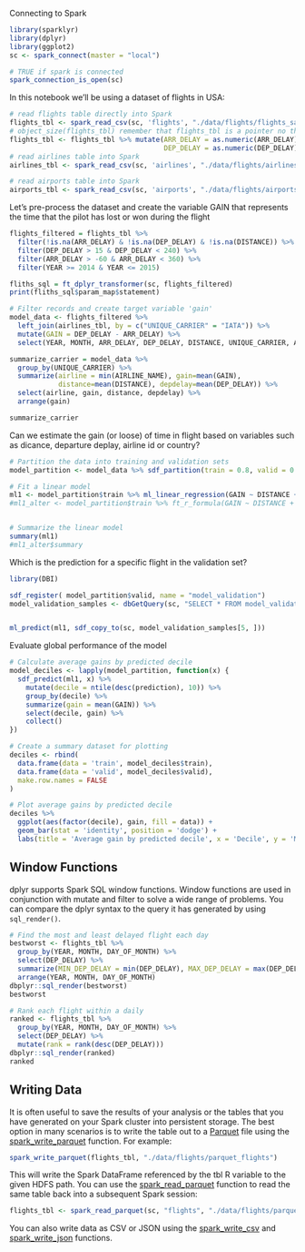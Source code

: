 Connecting to Spark

```r
library(sparklyr)
library(dplyr)
library(ggplot2)
sc <- spark_connect(master = "local")

# TRUE if spark is connected 
spark_connection_is_open(sc)
```

In this notebook we'll be using a dataset of flights in USA:

```r
# read flights table directly into Spark
flights_tbl <- spark_read_csv(sc, 'flights', "./data/flights/flights_sample.csv")
# object_size(flights_tbl) remember that flights_tbl is a pointer no the full table (that is in Spark)
flights_tbl <- flights_tbl %>% mutate(ARR_DELAY = as.numeric(ARR_DELAY), ARR_TIME = as.numeric(ARR_TIME), 
                                      DEP_DELAY = as.numeric(DEP_DELAY), DEP_TIME = as.numeric(DEP_TIME) )
# read airlines table into Spark
airlines_tbl <- spark_read_csv(sc, 'airlines', "./data/flights/airlines.csv",header = FALSE, columns = c("AIRLINE_ID", "AIRLINE_NAME", "AIRLINE_ALIAS", "IATA", "ICAO", "CALLSIGN", "COUNTRY", "ACTIVE"))

# read airports table into Spark
airports_tbl <- spark_read_csv(sc, 'airports', "./data/flights/airports.csv")
``` 

Let's pre-process the dataset and create the variable GAIN that represents the time that the pilot has lost or won during the flight

```r
flights_filtered = flights_tbl %>%
  filter(!is.na(ARR_DELAY) & !is.na(DEP_DELAY) & !is.na(DISTANCE)) %>%
  filter(DEP_DELAY > 15 & DEP_DELAY < 240) %>%
  filter(ARR_DELAY > -60 & ARR_DELAY < 360) %>%
  filter(YEAR >= 2014 & YEAR <= 2015)

fliths_sql = ft_dplyr_transformer(sc, flights_filtered) 
print(fliths_sql$param_map$statement)

# Filter records and create target variable 'gain'
model_data <- flights_filtered %>%
  left_join(airlines_tbl, by = c("UNIQUE_CARRIER" = "IATA")) %>%
  mutate(GAIN = DEP_DELAY - ARR_DELAY) %>%
  select(YEAR, MONTH, ARR_DELAY, DEP_DELAY, DISTANCE, UNIQUE_CARRIER, AIRLINE_NAME, TAIL_NUM, GAIN, COUNTRY)
```

```r
summarize_carrier = model_data %>%
  group_by(UNIQUE_CARRIER) %>%
  summarize(airline = min(AIRLINE_NAME), gain=mean(GAIN), 
            distance=mean(DISTANCE), depdelay=mean(DEP_DELAY)) %>%
  select(airline, gain, distance, depdelay) %>%
  arrange(gain)

summarize_carrier
``` 


Can we estimate the gain (or loose) of time in flight based on variables such as dicance, departure deplay, airline id or country?

```r
# Partition the data into training and validation sets
model_partition <- model_data %>% sdf_partition(train = 0.8, valid = 0.2, seed = 43)

# Fit a linear model
ml1 <- model_partition$train %>% ml_linear_regression(GAIN ~ DISTANCE + DEP_DELAY + UNIQUE_CARRIER + COUNTRY)
#ml1_alter <- model_partition$train %>% ft_r_formula(GAIN ~ DISTANCE + DEP_DELAY + UNIQUE_CARRIER + COUNTRY) %>% ml_linear_regression()


# Summarize the linear model
summary(ml1)
#ml1_alter$summary
```


Which is the prediction for a specific flight in the validation set?


```r
library(DBI)

sdf_register( model_partition$valid, name = "model_validation")
model_validation_samples <- dbGetQuery(sc, "SELECT * FROM model_validation LIMIT 10")


ml_predict(ml1, sdf_copy_to(sc, model_validation_samples[5, ]))
```

Evaluate global performance of the model

```r

# Calculate average gains by predicted decile
model_deciles <- lapply(model_partition, function(x) {
  sdf_predict(ml1, x) %>%
    mutate(decile = ntile(desc(prediction), 10)) %>%
    group_by(decile) %>%
    summarize(gain = mean(GAIN)) %>%
    select(decile, gain) %>%
    collect()
})

# Create a summary dataset for plotting
deciles <- rbind(
  data.frame(data = 'train', model_deciles$train),
  data.frame(data = 'valid', model_deciles$valid),
  make.row.names = FALSE
)

# Plot average gains by predicted decile
deciles %>%
  ggplot(aes(factor(decile), gain, fill = data)) +
  geom_bar(stat = 'identity', position = 'dodge') +
  labs(title = 'Average gain by predicted decile', x = 'Decile', y = 'Minutes')

``` 



## Window Functions

dplyr supports Spark SQL window functions. Window functions are used in conjunction with mutate and filter to solve a wide range of problems. You can compare the dplyr syntax to the query it has generated by using `sql_render()`.

```r
# Find the most and least delayed flight each day
bestworst <- flights_tbl %>%
  group_by(YEAR, MONTH, DAY_OF_MONTH) %>%
  select(DEP_DELAY) %>% 
  summarize(MIN_DEP_DELAY = min(DEP_DELAY), MAX_DEP_DELAY = max(DEP_DELAY)) %>% 
  arrange(YEAR, MONTH, DAY_OF_MONTH)
dbplyr::sql_render(bestworst)
bestworst
```

```r
# Rank each flight within a daily
ranked <- flights_tbl %>%
  group_by(YEAR, MONTH, DAY_OF_MONTH) %>%
  select(DEP_DELAY) %>% 
  mutate(rank = rank(desc(DEP_DELAY)))
dbplyr::sql_render(ranked)
ranked
```

## Writing Data

It is often useful to save the results of your analysis or the tables that you have generated on your Spark cluster into persistent storage. The best option in many scenarios is to write the table out to a [Parquet](https://parquet.apache.org/) file using the [spark_write_parquet](reference/sparklyr/spark_write_parquet.html) function. For example:

```r
spark_write_parquet(flights_tbl, "./data/flights/parquet_flights")
```

This will write the Spark DataFrame referenced by the tbl R variable to the given HDFS path. You can use the [spark_read_parquet](reference/sparklyr/spark_read_parquet.html) function to read the same table back into a subsequent Spark session:

```r
flights_tbl <- spark_read_parquet(sc, "flights", "./data/flights/parquet_flights")
```

You can also write data as CSV or JSON using the [spark_write_csv](reference/sparklyr/spark_write_csv.html) and [spark_write_json](reference/sparklyr/spark_write_json.html) functions.
